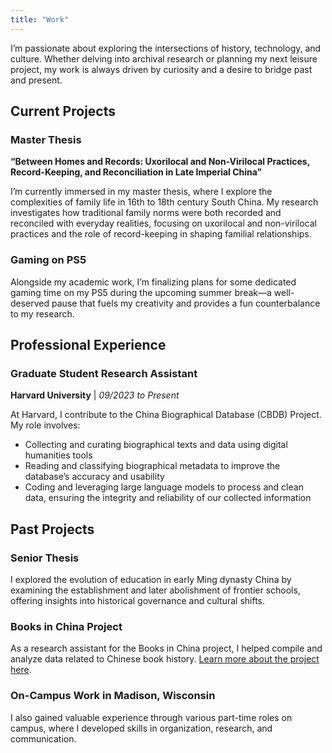 ```yaml
---
title: "Work"
---
```


I'm passionate about exploring the intersections of history, technology, and culture. Whether delving into archival research or planning my next leisure project, my work is always driven by curiosity and a desire to bridge past and present.

## Current Projects

### Master Thesis
**"Between Homes and Records: Uxorilocal and Non-Virilocal Practices, Record-Keeping, and Reconciliation in Late Imperial China"**

I'm currently immersed in my master thesis, where I explore the complexities of family life in 16th to 18th century South China. My research investigates how traditional family norms were both recorded and reconciled with everyday realities, focusing on uxorilocal and non-virilocal practices and the role of record-keeping in shaping familial relationships.

### Gaming on PS5 {.mt-4}
Alongside my academic work, I'm finalizing plans for some dedicated gaming time on my PS5 during the upcoming summer break—a well-deserved pause that fuels my creativity and provides a fun counterbalance to my research.

## Professional Experience {.mt-5}

### Graduate Student Research Assistant
**Harvard University** | *09/2023 to Present*

At Harvard, I contribute to the China Biographical Database (CBDB) Project. My role involves:

- Collecting and curating biographical texts and data using digital humanities tools
- Reading and classifying biographical metadata to improve the database's accuracy and usability
- Coding and leveraging large language models to process and clean data, ensuring the integrity and reliability of our collected information

## Past Projects {.mt-5}

### Senior Thesis
I explored the evolution of education in early Ming dynasty China by examining the establishment and later abolishment of frontier schools, offering insights into historical governance and cultural shifts.

### Books in China Project
As a research assistant for the Books in China project, I helped compile and analyze data related to Chinese book history. [Learn more about the project here](https://www.booksinchina.org/bicdb/#/).

### On-Campus Work in Madison, Wisconsin
I also gained valuable experience through various part-time roles on campus, where I developed skills in organization, research, and communication.